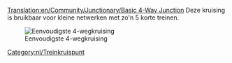 [[Translation:en/Community/Junctionary/Basic 4-Way Junction]]
{{nl/Kruispuntenmenu}}
Deze kruising is bruikbaar voor kleine netwerken met zo'n 5 korte treinen.

[[File:en/Basic4.png|none|frame|Eenvoudigste 4-wegkruising]]

{{nl/Kruispuntcriteria|Goedkoop|0|0|0|1|0|0|1|1|0|0|0||Defecte treinen blokkeren de gehele kruising.|
*Kan één trein per keer afhandelen. (Kan worden verbeterd door het gebruik van [[nl/Manual/Seinen#routeseinen|routeseinen]])
*Zal verkeersopstoppingen veroorzaken. 
}}

[[Category:nl/Treinkruispunt]]